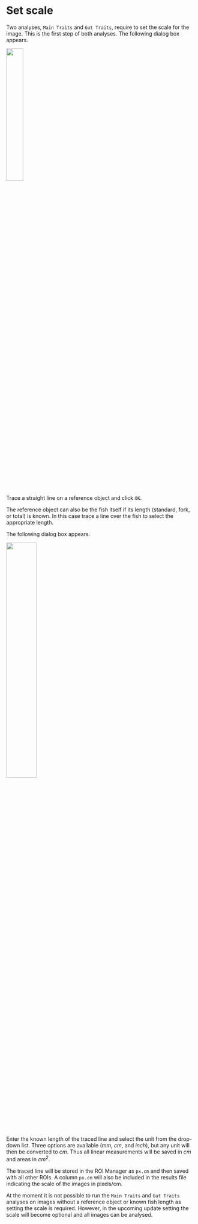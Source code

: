 # Set scale {#sec-set_scale}

Two analyses, `Main Traits` and `Gut Traits`, require to set the scale for the image. This is the first step of both analyses. The following dialog box appears.

![](images/screenshots/set_scale_info.png){width="30%" fig-align="center" fig-alt="Set scale instructions"}

Trace a straight line on a reference object and click `OK`.

::: {.callout-tip}
The reference object can also be the fish itself if its length (standard, fork, or total) is known. In this case trace a line over the fish to select the appropriate length.
:::

The following dialog box appears.

![](images/screenshots/set_scale_dialog.png){width="40%" fig-align="center" fig-alt="Set scale dialog"}

Enter the known length of the traced line and select the unit from the drop-down list. Three options are available (*mm*, *cm*, and *inch*), but any unit will then be converted to *cm*. Thus all linear measurements will be saved in *cm* and areas in *cm^2^*.

The traced line will be stored in the ROI Manager as `px.cm` and then saved with all other ROIs. A column `px.cm` will also be included in the results file indicating the scale of the images in pixels/cm. 

::: {.callout-warning}
At the moment it is not possible to run the `Main Traits` and ` Gut Traits` analyses on images without a reference object or known fish length as setting the scale is required. However, in the upcoming update setting the scale will become optional and all images can be analysed.
:::
